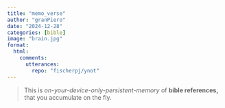 ```yaml
---
title: "memo_verse"
author: "granPiero" 
date: "2024-12-28"
categories: [bible]
image: "brain.jpg"
format: 
  html:
    comments:
      utterances: 
        repo: "fischerpj/ynot"
---
```


> This is *on-your-device-only-persistent-memory* of **bible references,** that you accumulate on the fly.

::: {#mainAnchor}
:::

<script src="rapid_ui.js"></script>
